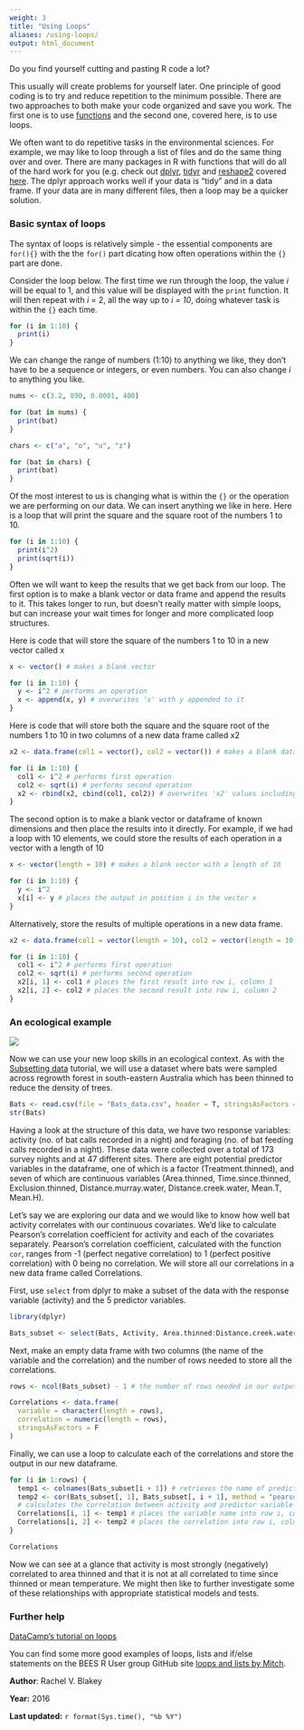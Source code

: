 ```yaml
---
weight: 3
title: "Using Loops"
aliases: /using-loops/
output: html_document
---
```


Do you find yourself cutting and pasting R code a lot? 

This usually will create problems for yourself later.  One principle of good coding is to try and reduce repetition to the minimum possible. There are two approaches to both make your code organized and save you work. The first one is to use   [functions](../writing-functions/) and the second one, covered here, is to use loops.  

We often want to do repetitive tasks in the environmental sciences. For example, we may like to loop through a list of files and do the same thing over and over. There are many packages in R with functions that will do all of the hard work for you (e.g. check out [dplyr](https://cran.r-project.org/web/packages/dplyr/index.html), [tidyr](https://blog.rstudio.org/2014/07/22/introducing-tidyr/) and [reshape2](https://cran.r-project.org/web/packages/reshape2/) covered [here](/../data-manipulation/). The dplyr approach works well if your data is "tidy" and in a data frame. If your data are in many different files, then a loop may be a quicker solution.  
  

### Basic syntax of loops
 
The syntax of loops is relatively simple - the essential components are `for(){}` with the the `for()` part dicating how often operations within the `{}` part are done.

Consider the loop below. The first time we run through the loop, the value *i* will be equal to 1, and this value will be displayed with the `print` function. It will then repeat with *i* = 2, all the way up to *i = 10*, doing whatever task is within the `{}` each time.

```r
for (i in 1:10) {
  print(i)
}
```

We can change the range of numbers (1:10) to anything we like, they don't have to be a sequence or integers, or even numbers. You can also change *i* to anything you like.

```r
nums <- c(3.2, 890, 0.0001, 400)

for (bat in nums) {
  print(bat)
}

chars <- c("a", "o", "u", "z")

for (bat in chars) {
  print(bat)
}
```

Of the most interest to us is changing what is within the `{}` or the operation we are performing on our data. We can insert anything we like in here. Here is a loop that will print the square and the square root of the numbers 1 to 10.

```r
for (i in 1:10) {
  print(i^2)
  print(sqrt(i))
}
```

Often we will want to keep the results that we get back from our loop. The first option is to make a blank vector or data frame and append the results to it. This takes longer to run, but doesn't really matter with simple loops, but can increase your wait times for longer and more complicated loop structures.

Here is code that will store the square of the numbers 1 to 10 in a new vector called x

```r
x <- vector() # makes a blank vector

for (i in 1:10) {
  y <- i^2 # performs an operation
  x <- append(x, y) # overwrites 'x' with y appended to it
}
```

Here is code that will store both the square and the square root of the numbers 1 to 10 in two columns of a new data frame called x2

```r
x2 <- data.frame(col1 = vector(), col2 = vector()) # makes a blank data frame with two columns

for (i in 1:10) {
  col1 <- i^2 # performs first operation
  col2 <- sqrt(i) # performs second operation
  x2 <- rbind(x2, cbind(col1, col2)) # overwrites 'x2' values including the new row
}
```


The second option is to make a blank vector or dataframe of known dimensions and then place the results into it directly. For example, if we had a loop with 10 elements, we could store the results of each operation in a vector with a length of 10

```r
x <- vector(length = 10) # makes a blank vector with a length of 10

for (i in 1:10) {
  y <- i^2
  x[i] <- y # places the output in position i in the vector x
}
```

Alternatively, store the results of multiple operations in a new data frame.

```r

x2 <- data.frame(col1 = vector(length = 10), col2 = vector(length = 10)) # makes a blank data frame with two columns and 10 rows

for (i in 1:10) {
  col1 <- i^2 # performs first operation
  col2 <- sqrt(i) # performs second operation
  x2[i, 1] <- col1 # places the first result into row i, column 1
  x2[i, 2] <- col2 # places the second result into row i, column 2
}
```
  

### An ecological example
 

![](Subsetting_data_image.jpg)

Now we can use your new loop skills in an ecological context. As with the [Subsetting data](/../data-manipulation/subsetting-data) tutorial, we will use a dataset where bats were sampled across regrowth forest in south-eastern Australia which has been thinned to reduce the density of trees. 

```r
Bats <- read.csv(file = "Bats_data.csv", header = T, stringsAsFactors = F)
str(Bats)
```

Having a look at the structure of this data, we have two response variables: activity (no. of bat calls recorded in a night) and foraging (no. of bat feeding calls recorded in a night). These data were collected over a total of 173 survey nights and at 47 different sites. There are eight potential predictor variables in the dataframe, one of which is a factor (Treatment.thinned), and seven of which are continuous variables (Area.thinned, Time.since.thinned, Exclusion.thinned, Distance.murray.water, Distance.creek.water, Mean.T, Mean.H). 

Let's say we are exploring our data and we would like to know how well bat activity correlates with our continuous covariates. We'd like to calculate Pearson's correlation coefficient for activity and each of the covariates separately. Pearson's correlation coefficient, calculated with the function `cor`, ranges from -1 (perfect negative correlation) to 1 (perfect positive correlation) with 0 being no correlation. We will store all our correlations in a new data frame called Correlations.

First, use `select` from dplyr to make a subset of the data with the response variable (activity) and the 5 predictor variables.

```r
library(dplyr)

Bats_subset <- select(Bats, Activity, Area.thinned:Distance.creek.water)
```

Next, make an empty data frame with two columns (the name of the variable and the correlation) and the number of rows needed to store all the correlations.

```r
rows <- ncol(Bats_subset) - 1 # the number of rows needed in our output dataframe

Correlations <- data.frame(
  variable = character(length = rows),
  correlation = numeric(length = rows),
  stringsAsFactors = F
)
```

Finally, we can use a loop to calculate each of the correlations and store the output in our new dataframe.

```r
for (i in 1:rows) {
  temp1 <- colnames(Bats_subset[i + 1]) # retrieves the name of predictor variable
  temp2 <- cor(Bats_subset[, 1], Bats_subset[, i + 1], method = "pearson")
  # calculates the correlation between activity and predictor variable
  Correlations[i, 1] <- temp1 # places the variable name into row i, column 1
  Correlations[i, 2] <- temp2 # places the correlation into row i, column 2
}
```

```r
Correlations
```

Now we can see at a glance that activity is most strongly (negatively) correlated to area thinned and that it is not at all correlated to time since thinned or mean temperature. We might then like to further investigate some of these relationships with appropriate statistical models and tests.  
  

### Further help
 

[DataCamp's tutorial on loops](https://www.datacamp.com/community/tutorials/tutorial-on-loops-in-r#gs.8KE0Nx4)

You can find some more good examples of loops, lists and if/else statements on the BEES R User group GitHub site [loops and lists by Mitch](https://github.com/mitchest/BEES-ecocomp/blob/master/introToLoops.R).
  

**Author**: Rachel V. Blakey

**Year:** 2016

**Last updated:** `r format(Sys.time(), "%b %Y")`
